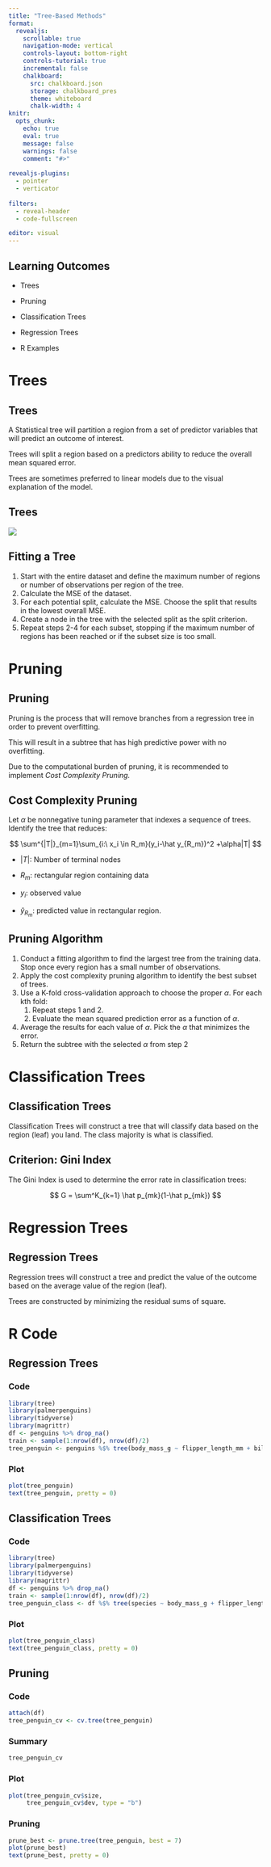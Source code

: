 ```yaml
---
title: "Tree-Based Methods"
format:
  revealjs:
    scrollable: true
    navigation-mode: vertical
    controls-layout: bottom-right
    controls-tutorial: true
    incremental: false 
    chalkboard:
      src: chalkboard.json
      storage: chalkboard_pres
      theme: whiteboard
      chalk-width: 4
knitr:
  opts_chunk: 
    echo: true
    eval: true
    message: false
    warnings: false
    comment: "#>" 
    
revealjs-plugins:
  - pointer
  - verticator
  
filters: 
  - reveal-header
  - code-fullscreen

editor: visual
---
```


## Learning Outcomes

-   Trees

-   Pruning

-   Classification Trees

-   Regression Trees

-   R Examples

# Trees

## Trees

A Statistical tree will partition a region from a set of predictor variables that will predict an outcome of interest.

::: fragment
Trees will split a region based on a predictors ability to reduce the overall mean squared error.
:::

::: fragment
Trees are sometimes preferred to linear models due to the visual explanation of the model.
:::

## Trees

![](https://www.mathworks.com/help/stats/simpleregressiontree.png){fig-align="center"}

## Fitting a Tree

1.  Start with the entire dataset and define the maximum number of regions or number of observations per region of the tree.
2.  Calculate the MSE of the dataset.
3.  For each potential split, calculate the MSE. Choose the split that results in the lowest overall MSE.
4.  Create a node in the tree with the selected split as the split criterion.
5.  Repeat steps 2-4 for each subset, stopping if the maximum number of regions has been reached or if the subset size is too small.

# Pruning

## Pruning

Pruning is the process that will remove branches from a regression tree in order to prevent overfitting.

::: fragment
This will result in a subtree that has high predictive power with no overfitting.
:::

::: fragment
Due to the computational burden of pruning, it is recommended to implement *Cost Complexity Pruning.*
:::

## Cost Complexity Pruning

Let $\alpha$ be nonnegative tuning parameter that indexes a sequence of trees. Identify the tree that reduces:

$$
\sum^{|T|}_{m=1}\sum_{i:\ x_i \in R_m}(y_i-\hat y_{R_m})^2 +\alpha|T|
$$

-   $|T|$: Number of terminal nodes

-   $R_m$: rectangular region containing data

-   $y_i$: observed value

-   $\hat y_{R_m}$: predicted value in rectangular region.

## Pruning Algorithm

1.  Conduct a fitting algorithm to find the largest tree from the training data. Stop once every region has a small number of observations.
2.  Apply the cost complexity pruning algorithm to identify the best subset of trees.
3.  Use a K-fold cross-validation approach to choose the proper $\alpha$. For each kth fold:
    1.  Repeat steps 1 and 2.
    2.  Evaluate the mean squared prediction error as a function of $\alpha$.
4.  Average the results for each value of $\alpha$. Pick the $\alpha$ that minimizes the error.
5.  Return the subtree with the selected $\alpha$ from step 2

# Classification Trees

## Classification Trees

Classification Trees will construct a tree that will classify data based on the region (leaf) you land. The class majority is what is classified.

## Criterion: Gini Index

The Gini Index is used to determine the error rate in classification trees:

$$
G = \sum^K_{k=1} \hat p_{mk}(1-\hat p_{mk})
$$

# Regression Trees

## Regression Trees

Regression trees will construct a tree and predict the value of the outcome based on the average value of the region (leaf).

Trees are constructed by minimizing the residual sums of square.


# R Code

## Regression Trees

::: panel-tabset

### Code

```r
library(tree)
library(palmerpenguins)
library(tidyverse)
library(magrittr)
df <- penguins %>% drop_na()
train <- sample(1:nrow(df), nrow(df)/2)
tree_penguin <- penguins %$% tree(body_mass_g ~ flipper_length_mm + bill_length_mm + bill_depth_mm, subset = train)
```

### Plot

```r
plot(tree_penguin)
text(tree_penguin, pretty = 0)
```

:::

## Classification Trees

::: panel-tabset

### Code

```r
library(tree)
library(palmerpenguins)
library(tidyverse)
library(magrittr)
df <- penguins %>% drop_na()
train <- sample(1:nrow(df), nrow(df)/2)
tree_penguin_class <- df %$% tree(species ~ body_mass_g + flipper_length_mm + bill_length_mm + bill_depth_mm, subset = train)
```

### Plot

```r
plot(tree_penguin_class)
text(tree_penguin_class, pretty = 0)
```

:::

## Pruning

::: panel-tabset

### Code

```r
attach(df)
tree_penguin_cv <- cv.tree(tree_penguin)
```

### Summary

```r
tree_penguin_cv
```

### Plot

```r
plot(tree_penguin_cv$size,
     tree_penguin_cv$dev, type = "b")
```

### Pruning

```r
prune_best <- prune.tree(tree_penguin, best = 7)
plot(prune_best)
text(prune_best, pretty = 0)
```


:::

